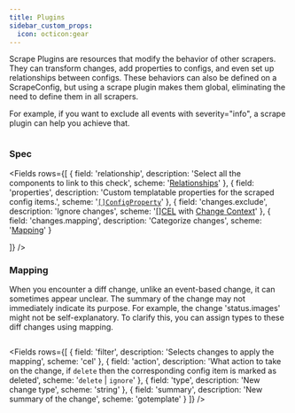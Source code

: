 ```yaml
---
title: Plugins
sidebar_custom_props:
  icon: octicon:gear
---
```


Scrape Plugins are resources that modify the behavior of other scrapers.
They can transform changes, add properties to configs, and even set up relationships between configs.
These behaviors can also be defined on a ScrapeConfig, but using a scrape plugin makes them global, eliminating the need to define them in all scrapers.

For example, if you want to exclude all events with severity="info", a scrape plugin can help you achieve that.

```yaml title="plugin-change-exclusion.yaml" file=<rootDir>/modules/config-db/fixtures/plugins/exclude-info-changes.yaml

```

### Spec

<Fields
  rows={[
    {
      field: 'relationship',
      description: 'Select all the components to link to this check',
      scheme: '[Relationships](./relationships)'
    },
    {
      field: 'properties',
      description: 'Custom templatable properties for the scraped config items.',
      scheme: '[`[]ConfigProperty`](/reference/config-db/properties)'
    },
    {
      field: 'changes.exclude',
      description: 'Ignore changes',
      scheme: '[[]CEL](#exclusions) with [Change Context](/reference/config-db/changes)'
    },
    {
      field: 'changes.mapping',
      description: 'Categorize changes',
      scheme: '[Mapping](#mapping)'
    }

  ]}
/>

### Mapping

When you encounter a diff change, unlike an event-based change, it can sometimes appear unclear. The summary of the change may not immediately indicate its purpose.
For example, the change 'status.images' might not be self-explanatory. To clarify this, you can assign types to these diff changes using mapping.

```yaml title="plugin-change-mapping.yaml" file=<rootDir>/modules/config-db/fixtures/plugins/kubernetes-change-type-mapping.yaml
```

<Fields
  rows={[
    {
      field: 'filter',
      description: 'Selects changes to apply the mapping',
      scheme: 'cel'
    },
    {
      field: 'action',
      description: 'What action to take on the change, if `delete` then the corresponding config item is marked as deleted',
      scheme: '`delete` | `ignore`'
    },
    {
      field: 'type',
      description: 'New change type',
      scheme: 'string'
    },
    {
      field: 'summary',
      description: 'New summary of the change',
      scheme: 'gotemplate'
    }
  ]}
/>
